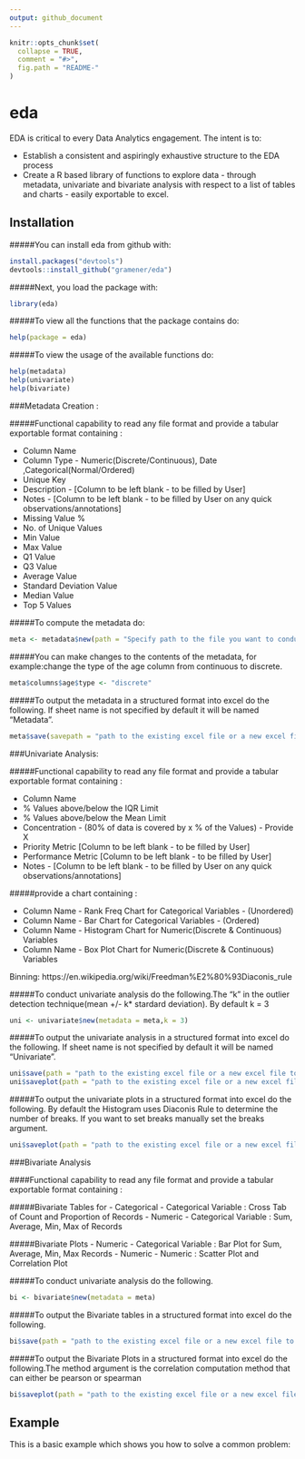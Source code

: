 ```yaml
---
output: github_document
---
```


<!-- README.md is generated from README.Rmd. Please edit that file -->

```r
knitr::opts_chunk$set(
  collapse = TRUE,
  comment = "#>",
  fig.path = "README-"
)
```

# eda

EDA is critical to every Data Analytics engagement. The intent is to:

- Establish a consistent and aspiringly exhaustive structure to the EDA process
- Create a R based library of functions to explore data - through metadata, univariate and bivariate analysis with respect to a list of tables and charts - easily exportable to excel.

## Installation

#####You can install eda from github with:
```r
install.packages("devtools")
devtools::install_github("gramener/eda")
```

#####Next, you load the package with:
```r
library(eda)
```


#####To view all the functions that the package contains do:
```r
help(package = eda)

``` 

#####To view the usage of the available functions do:
```r
help(metadata)
help(univariate)
help(bivariate)
``` 


###Metadata Creation : 

#####Functional capability to read any file format and provide a tabular exportable format containing :

  - Column Name
  - Column Type - Numeric(Discrete/Continuous), Date ,Categorical(Normal/Ordered) 
  - Unique Key 
  - Description - [Column to be left blank - to be filled by User]
  - Notes - [Column to be left blank - to be filled by User on any quick observations/annotations]
  - Missing Value % 
  - No. of Unique Values
  - Min Value
  - Max Value
  - Q1 Value
  - Q3 Value
  - Average Value
  - Standard Deviation Value
  - Median Value
  - Top 5 Values



#####To compute the metadata do:
```r
meta <- metadata$new(path = "Specify path to the file you want to conduct EDA on")
```



#####You can make changes to the contents of the metadata, for example:change the type of the age column from continuous to discrete.
```r
meta$columns$age$type <- "discrete"
```



#####To output the metadata in a structured format into excel do the following. If sheet name is not specified by default it will be named "Metadata".
```r
meta$save(savepath = "path to the existing excel file or a new excel file to be created",sheet = "Metadata Analysis")
```



###Univariate Analysis:  

#####Functional capability to read any file format and provide a tabular exportable format containing :

  - Column Name
  - % Values above/below the IQR Limit
  - % Values above/below the Mean Limit
  - Concentration - (80% of data is covered by x % of the Values) - Provide X
  - Priority Metric [Column to be left blank - to be filled by User]
  - Performance Metric [Column to be left blank - to be filled by User]
  - Notes - [Column to be left blank - to be filled by User on any quick observations/annotations]


#####provide a chart containing :

  - Column Name - Rank Freq Chart for Categorical Variables - (Unordered)
  - Column Name - Bar Chart for Categorical Variables - (Ordered)
  - Column Name - Histogram Chart for Numeric(Discrete & Continuous) Variables
  - Column Name - Box Plot Chart for Numeric(Discrete & Continuous) Variables

Binning: https://en.wikipedia.org/wiki/Freedman%E2%80%93Diaconis_rule



#####To conduct univariate analysis do the following.The "k" in the outlier detection technique(mean +/- k* stardard deviation). By default k = 3
```r
uni <- univariate$new(metadata = meta,k = 3)
```



#####To output the univariate analysis in a structured format into excel do the following. If sheet name is not specified by default it will be named "Univariate".
```r
uni$save(path = "path to the existing excel file or a new excel file to be created",sheet = "Univariate Analysis")
uni$saveplot(path = "path to the existing excel file or a new excel file to be created")
```



#####To output the univariate plots in a structured format into excel do the following. By default the Histogram uses Diaconis Rule to determine the number of breaks. If you want to set breaks manually set the breaks argument. 
```r
uni$saveplot(path = "path to the existing excel file or a new excel file to be created")
```


###Bivariate Analysis

####Functional capability to read any file format and provide a tabular exportable format containing :

#####Bivariate Tables for
    - Categorical - Categorical Variable : Cross Tab of Count and Proportion of Records 
    - Numeric - Categorical Variable : Sum, Average, Min, Max of Records
 
#####Bivariate Plots
    - Numeric - Categorical Variable : Bar Plot for Sum, Average, Min, Max Records
    - Numeric - Numeric : Scatter Plot and Correlation Plot


#####To conduct univariate analysis do the following.
```r
bi <- bivariate$new(metadata = meta)
```


#####To output the Bivariate tables in a structured format into excel do the following.
```r
bi$save(path = "path to the existing excel file or a new excel file to be created")
```


#####To output the Bivariate Plots in a structured format into excel do the following.The method argument is the correlation computation method that can either be pearson or spearman 
```r
bi$saveplot(path = "path to the existing excel file or a new excel file to be created",method = "pearson")
```

## Example

This is a basic example which shows you how to solve a common problem:

```r
```
